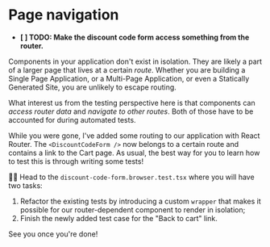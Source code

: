 # Page navigation

- **[ ] TODO: Make the discount code form access something from the router.**

Components in your application don't exist in isolation. They are likely a part of a larger page that lives at a certain _route_. Whether you are building a Single Page Application, or a Multi-Page Application, or even a Statically Generated Site, you are unlikely to escape routing.

What interest us from the testing perspective here is that components can _access router data_ and _navigate to other routes_. Both of those have to be accounted for during automated tests.

While you were gone, I've added some routing to our application with React Router. The `<DiscountCodeForm />` now belongs to a certain route and contains a link to the Cart page. As usual, the best way for you to learn how to test this is through writing some tests!

👨‍💼 Head to the <InlineFile file="./src/discount-code-form.browser.test.tsx">`discount-code-form.browser.test.tsx`</InlineFile> where you will have two tasks:

1. Refactor the existing tests by introducing a custom `wrapper` that makes it possible for our router-dependent component to render in isolation;
1. Finish the newly added test case for the "Back to cart" link.

See you once you're done!
